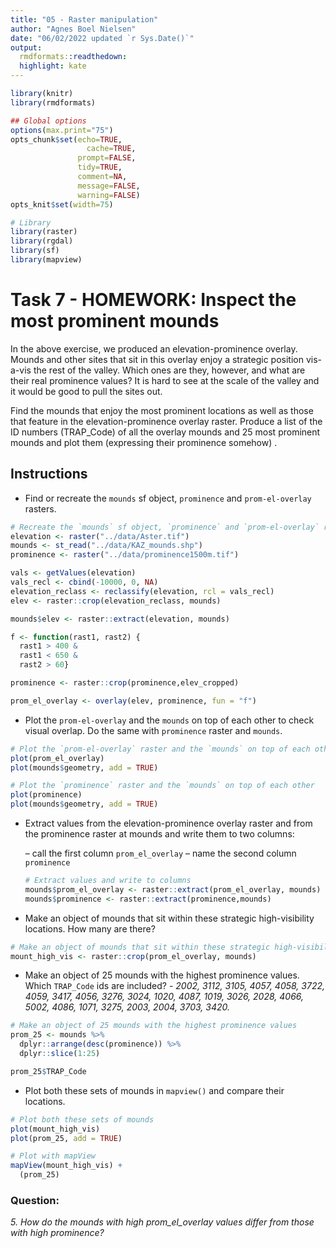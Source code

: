 ```yaml
---
title: "05 - Raster manipulation"
author: "Agnes Boel Nielsen"
date: "06/02/2022 updated `r Sys.Date()`"
output:
  rmdformats::readthedown:
  highlight: kate
---
```



```r
library(knitr)
library(rmdformats)

## Global options
options(max.print="75")
opts_chunk$set(echo=TRUE,
	             cache=TRUE,
               prompt=FALSE,
               tidy=TRUE,
               comment=NA,
               message=FALSE,
               warning=FALSE)
opts_knit$set(width=75)
```


```r
# Library
library(raster)
library(rgdal)
library(sf)
library(mapview)
```


# Task 7 - HOMEWORK: Inspect the most prominent mounds

In the above exercise, we produced an elevation-prominence overlay. Mounds and other sites that sit in this overlay enjoy a strategic position vis-a-vis the rest of the valley. Which ones are they, however, and what are their real prominence values?  It is hard to see at the scale of the valley and it would be good to pull the sites out. 

Find the mounds that enjoy the most prominent locations as well as those that feature in the elevation-prominence overlay raster. Produce a list of the ID numbers (TRAP_Code) of all the overlay mounds and 25 most prominent mounds and plot them (expressing their prominence somehow) . 

## Instructions

* Find or recreate the `mounds` sf object, `prominence` and `prom-el-overlay` rasters.
```r
# Recreate the `mounds` sf object, `prominence` and `prom-el-overlay` rasters (W5: Task 1-6)
elevation <- raster("../data/Aster.tif")
mounds <- st_read("../data/KAZ_mounds.shp")
prominence <- raster("../data/prominence1500m.tif")

vals <- getValues(elevation)
vals_recl <- cbind(-10000, 0, NA)
elevation_reclass <- reclassify(elevation, rcl = vals_recl)
elev <- raster::crop(elevation_reclass, mounds)

mounds$elev <- raster::extract(elevation, mounds)

f <- function(rast1, rast2) {
  rast1 > 400 &
  rast1 < 650 &
  rast2 > 60}

prominence <- raster::crop(prominence,elev_cropped)

prom_el_overlay <- overlay(elev, prominence, fun = "f")

```


* Plot the `prom-el-overlay` and the `mounds` on top of each other to check visual overlap. Do the same with `prominence` raster and `mounds`.
```r
# Plot the `prom-el-overlay` raster and the `mounds` on top of each other
plot(prom_el_overlay)
plot(mounds$geometry, add = TRUE)

# Plot the `prominence` raster and the `mounds` on top of each other
plot(prominence)
plot(mounds$geometry, add = TRUE)
```

* Extract values from the elevation-prominence overlay raster and from the prominence raster at mounds and write them to two columns:

  -- call the first column `prom_el_overlay` 
  -- name the second column `prominence` 
```r
# Extract values and write to columns
mounds$prom_el_overlay <- raster::extract(prom_el_overlay, mounds)
mounds$prominence <- raster::extract(prominence,mounds)
```


* Make an object of mounds that sit within these strategic high-visibility locations. How many are there?
```r
# Make an object of mounds that sit within these strategic high-visibility locations
mount_high_vis <- raster::crop(prom_el_overlay, mounds)
```

* Make an object of 25 mounds with the highest prominence values. Which `TRAP_Code` ids are included? - *2002, 3112, 3105, 4057, 4058, 3722, 4059, 3417, 4056, 3276, 3024, 1020, 4087, 1019, 3026, 2028, 4066, 5002, 4086, 1071, 3275, 2003, 2004, 3703, 3420.*
```r
# Make an object of 25 mounds with the highest prominence values
prom_25 <- mounds %>% 
  dplyr::arrange(desc(prominence)) %>%
  dplyr::slice(1:25)

prom_25$TRAP_Code
```


* Plot both these sets of mounds in `mapview()` and compare their locations. 
```r
# Plot both these sets of mounds
plot(mount_high_vis)
plot(prom_25, add = TRUE)

# Plot with mapView
mapView(mount_high_vis) + 
  (prom_25)
```

### Question:

*5. How do the mounds with high prom_el_overlay values differ from those with high prominence? *
